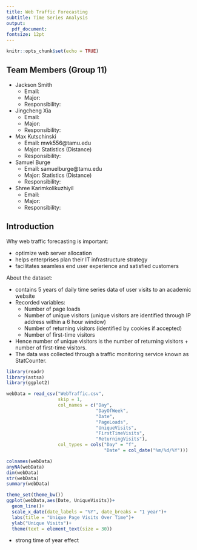 ```yaml
---
title: Web Traffic Forecasting
subtitle: Time Series Analysis
output:
  pdf_document:
fontsize: 12pt
---
```


```r
knitr::opts_chunk$set(echo = TRUE)
```

## Team Members (Group 11)

* Jackson Smith
  + Email:
  + Major:
  + Responsibility:
* Jingcheng Xia
  + Email:
  + Major:
  + Responsibility:
* Max Kutschinski
  + Email: mwk556@tamu.edu
  + Major: Statistics (Distance)
  + Responsibility:
* Samuel Burge
  + Email: samuelburge@tamu.edu
  + Major: Statistics (Distance)
  + Responsibility:
* Shree Karimkolikuzhiyil
  + Email:
  + Major:
  + Responsibility:


\newpage

## Introduction

<!-- Introduce Your Data: Explain the context and background story of your data -->

Why web traffic forecasting is important:

- optimize web server allocation
- helps enterprises plan their IT infrastructure strategy
- facilitates seamless end user experience and satisfied customers

About the dataset: 

- contains 5 years of daily time series data of user visits to an academic website
- Recorded variables: 
   - Number of page loads
   - Number of unique visitors (unique visitors are identified through IP address within a 6 hour window)
   - Number of returning visitors (identified by cookies if accepted)
   - Number of first-time visitors
- Hence number of unique visitors is the number of returning visitors + number of first-time visitors.
- The data was collected through a traffic monitoring service known as StatCounter.




<!-- Plot the Data and summarize your preliminary findings: trend, cycle, volatility, etc. --> 

```r
library(readr)
library(astsa)
library(ggplot2)

webData = read_csv("WebTraffic.csv",
                   skip = 1,
                   col_names = c("Day",
                                 "DayOfWeek",
                                 "Date",
                                 "PageLoads",
                                 "UniqueVisits",
                                 "FirstTimeVisits",
                                 "ReturningVisits"),
                   col_types = cols("Day" = "f",
                                    "Date" = col_date("%m/%d/%Y")))
```

```r
colnames(webData)
anyNA(webData)
dim(webData)
str(webData)
summary(webData)
```

```r
theme_set(theme_bw())
ggplot(webData,aes(Date, UniqueVisits))+
  geom_line()+
  scale_x_date(date_labels = "%Y", date_breaks = "1 year")+
  labs(title = "Unique Page Visits Over Time")+ 
  ylab("Unique Visits")+
  theme(text = element_text(size = 30)) 

```

- strong time of year effect






